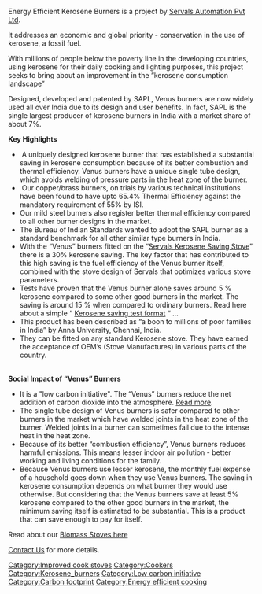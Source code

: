 Energy Efficient Kerosene Burners is a project by [http://servalsgroup.blogspot.com/ Servals Automation Pvt Ltd]. 

It addresses an economic and global priority - conservation in the use of kerosene, a fossil fuel. 

With millions of people below the poverty line in the developing countries, using kerosene for their daily cooking and lighting purposes, this project seeks to bring about an improvement in the “kerosene consumption landscape” 

Designed, developed and patented by SAPL, Venus burners are now widely used all over India due to its design and user benefits. In fact, SAPL is the single largest producer of kerosene burners in India with a market share of about 7%. 

'''Key Highlights '''<br> 

*&nbsp;A uniquely designed kerosene burner that has established a substantial saving in kerosene consumption because of its better combustion and thermal efficiency. Venus burners have a unique single tube design, which avoids welding of pressure parts in the heat zone of the burner. <br> 
*&nbsp;Our copper/brass burners, on trials by various technical institutions have been found to have upto 65.4% Thermal Efficiency against the mandatory requirement of 55% by ISI.<br> 
*Our mild steel burners also register better thermal efficiency compared to all other burner designs in the market.<br> 
*The Bureau of Indian Standards wanted to adopt the SAPL burner as a standard benchmark for all other similar type burners in India.<br> 
*With the “Venus” burners fitted on the “[http://servalsgroup.blogspot.com/2008/06/energy-efficient-kerosene-stoves.html Servals Kerosene Saving Stove]” there is a 30% kerosene saving. The key factor that has contributed to this high saving is the fuel efficiency of the Venus burner itself, combined with the stove design of Servals that optimizes various stove parameters. <br> 
*Tests have proven that the Venus burner alone saves around 5&nbsp;% kerosene compared to some other good burners in the market. The saving is around 15&nbsp;% when compared to ordinary burners. Read here about a simple “ [http://servalsgroup.blogspot.com/2009/12/kerosene-savings-test-procedure.html Kerosene saving test format] “ … <br> 
*This product has been described as “a boon to millions of poor families in India” by Anna University, Chennai, India.<br> 
*They can be fitted on any standard Kerosene stove. They have earned the acceptance of OEM’s (Stove Manufactures) in various parts of the country. <br>

<br> '''Social Impact of “Venus” Burners''' 

*It is a "low carbon initiative". The “Venus” burners reduce the net addition of carbon dioxide into the atmosphere. [http://servalsgroup.blogspot.com/2009/08/reducing-carbon-footprint-while-cooking.html Read more].<br> 
*The single tube design of Venus burners is safer compared to other burners in the market which have welded joints in the heat zone of the burner. Welded joints in a burner can sometimes fail due to the intense heat in the heat zone. <br> 
*Because of its better “combustion efficiency”, Venus burners reduces harmful emissions. This means lesser indoor air pollution - better working and living conditions for the family.<br> 
*Because Venus burners use lesser kerosene, the monthly fuel expense of a household goes down when they use Venus burners. The saving in kerosene consumption depends on what burner they would use otherwise. But considering that the Venus burners save at least 5% kerosene compared to the other good burners in the market, the minimum saving itself is estimated to be substantial. This is a product that can save enough to pay for itself.&nbsp; <br>



Read about our [[SAPL_TLUD_gasifier_stove|Biomass Stoves here]]

[http://kontactr.com/user/servalsgroup123 Contact Us] for more details. 

[[Category:Improved cook stoves]] [[Category:Cookers]] [[Category:Kerosene_burners]] [[Category:Low carbon initiative]] [[Category:Carbon footprint]] [[Category:Energy efficient cooking]]